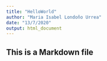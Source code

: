 ```yaml
---
title: "HelloWorld"
author: "Maria Isabel Londoño Urrea"
date: "13/7/2020"
output: html_document
---
```

## This is a Markdown file